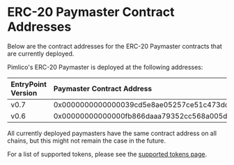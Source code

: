 # ERC-20 Paymaster Contract Addresses

Below are the contract addresses for the ERC-20 Paymaster contracts that are currently deployed.

Pimlico's ERC-20 Paymaster is deployed at the following addresses:

| EntryPoint Version | Paymaster Contract Address |
| :----------------- | :------------------------- |
| v0.7               | 0x0000000000000039cd5e8ae05257ce51c473ddd1 |
| v0.6               | 0x00000000000000fb866daaa79352cc568a005d96 |

All currently deployed paymasters have the same contract address on all chains, but this might not remain the case in the future.

For a list of supported tokens, please see the [supported tokens page](/infra/paymaster/erc20-paymaster/supported-tokens).

